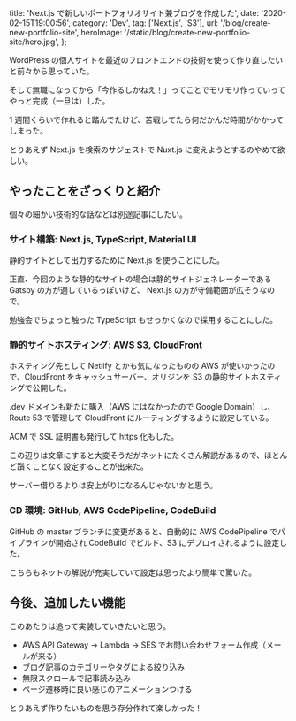 
  title: 'Next.js で新しいポートフォリオサイト兼ブログを作成した',
  date: '2020-02-15T19:00:56',
  category: 'Dev',
  tag: ['Next.js', 'S3'],
  url: '/blog/create-new-portfolio-site',
  heroImage: '/static/blog/create-new-portfolio-site/hero.jpg',
};


WordPress の個人サイトを最近のフロントエンドの技術を使って作り直したいと前々から思っていた。

そして無職になってから「今作るしかねえ！」ってことでモリモリ作っていってやっと完成（一旦は）した。

1 週間くらいで作れると踏んでたけど、苦戦してたら何だかんだ時間がかかってしまった。

とりあえず Next.js を検索のサジェストで Nuxt.js に変えようとするのやめて欲しい。

## やったことをざっくりと紹介

個々の細かい技術的な話などは別途記事にしたい。

### サイト構築: Next.js, TypeScript, Material UI

静的サイトとして出力するために Next.js を使うことにした。

正直、今回のような静的なサイトの場合は静的サイトジェネレーターである Gatsby の方が適しているっぽいけど、 Next.js の方が守備範囲が広そうなので。

勉強会でちょっと触った TypeScript もせっかくなので採用することにした。

### 静的サイトホスティング: AWS S3, CloudFront

ホスティング先として Netlify とかも気になったものの AWS が使いかったので、CloudFront をキャッシュサーバー、オリジンを S3 の静的サイトホスティングで公開した。

.dev ドメインも新たに購入（AWS にはなかったので Google Domain）し、Route 53 で管理して CloudFront にルーティングするように設定している。

ACM で SSL 証明書も発行して https 化もした。

この辺りは文章にすると大変そうだがネットにたくさん解説があるので、ほとんど躓くことなく設定することが出来た。

サーバー借りるよりは安上がりになるんじゃないかと思う。

### CD 環境: GitHub, AWS CodePipeline, CodeBuild

GitHub の master ブランチに変更があると、自動的に AWS CodePipeline でパイプラインが開始され CodeBuild でビルド、S3 にデプロイされるように設定した。

こちらもネットの解説が充実していて設定は思ったより簡単で驚いた。

## 今後、追加したい機能

このあたりは追って実装していきたいと思う。

- AWS API Gateway -> Lambda -> SES でお問い合わせフォーム作成（メールが来る）
- ブログ記事のカテゴリーやタグによる絞り込み
- 無限スクロールで記事読み込み
- ページ遷移時に良い感じのアニメーションつける

とりあえず作りたいものを思う存分作れて楽しかった！
